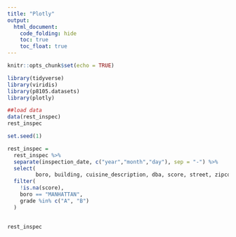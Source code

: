 ```yaml
---
title: "Plotly"
output: 
  html_document:
    code_folding: hide
    toc: true
    toc_float: true
---
```


```r
knitr::opts_chunk$set(echo = TRUE)
```

```r
library(tidyverse)
library(viridis)
library(p8105.datasets)
library(plotly)

```

```r
##load data
data(rest_inspec)
rest_inspec

```

```r
set.seed(1)

rest_inspec = 
  rest_inspec %>%
  separate(inspection_date, c("year","month","day"), sep = "-") %>%
  select(
         boro, building, cuisine_description, dba, score, street, zipcode, grade, year) %>%
  filter(
    !is.na(score),
    boro == "MANHATTAN",
    grade %in% c("A", "B")
  ) 
  

rest_inspec
  
```

